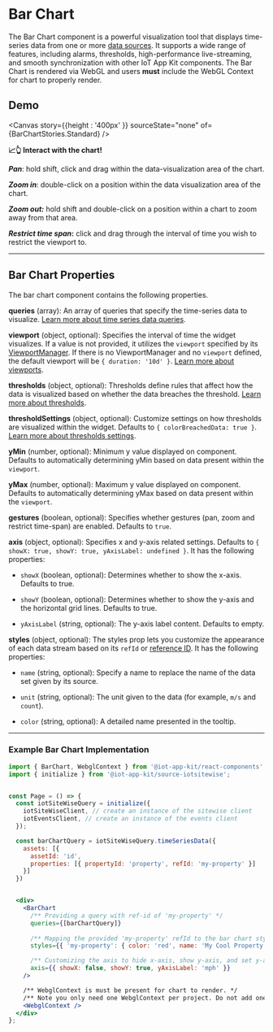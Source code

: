 
<Meta of={BarChartStories} />

# Bar Chart

The Bar Chart component is a powerful visualization tool that displays time-series data from one or more [data sources](http://localhost:6006/?path=/docs/core-datasources--docs). It supports a wide range of features, including alarms, thresholds, high-performance live-streaming, and smooth synchronization with other IoT App Kit components.
The Bar Chart is rendered via WebGL and users **must** include the WebGL Context for chart to properly render.

## Demo

<Canvas  story={{height : '400px' }}  sourceState="none" of={BarChartStories.Standard} />

**📈👆 Interact with the chart!**

**_Pan_**: hold shift, click and drag within the data-visualization area of the chart.

**_Zoom in_**: double-click on a position within the data visualization area of the chart.

**_Zoom out:_** hold shift and double-click on a position within a chart to zoom away from that area.

**_Restrict time span_:** click and drag through the interval of time you wish to restrict the viewport to.

---

## Bar Chart Properties

The bar chart component contains the following properties.

**queries** (array): An array of queries that specify the time-series data to visualize. [Learn more about time series data queries](/docs/core-time-series-data--docs).

**viewport** (object, optional): Specifies the interval of time the widget visualizes. If a value is not provided, it utilizes the `viewport` specified by its [ViewportManager](http://localhost:6006/?path=/docs/components-viewportmanager--docs). If there is no ViewportManager and no `viewport` defined, the default viewport will be `{ duration: '10d' }`.  [Learn more about viewports](/docs/core-viewport--docs).

**thresholds** (object, optional): Thresholds define rules that affect how the data is visualized based on whether the data breaches the threshold. [Learn more about thresholds](/docs/core-thresholds--docs#thresholds).

**thresholdSettings** (object, optional): Customize settings on how thresholds are visualized within the widget. Defaults to `{ colorBreachedData: true }`. [Learn more about thresholds settings](/docs/core-thresholds--docs#thresholdsettings).

**yMin** (number, optional): Minimum y value displayed on component. Defaults to automatically determining yMin based on data present within the `viewport`.

**yMax** (number, optional):  Maximum y value displayed on component. Defaults to automatically determining yMax based on data present within the `viewport`.

**gestures** (boolean, optional): Specifies whether gestures (pan, zoom and restrict time-span) are enabled. Defaults to `true`.

**axis** (object, optional): Specifies x and y-axis related settings. Defaults to `{ showX: true, showY: true, yAxisLabel: undefined }`. It has the following properties:


  * `showX` (boolean, optional): Determines whether to show the x-axis. Defaults to true.

  * `showY` (boolean, optional): Determines whether to show the y-axis and the horizontal grid lines. Defaults to true.

  * `yAxisLabel` (string, optional): The y-axis label content. Defaults to empty.

**styles** (object, optional): The styles prop lets you customize the appearance of each data stream based on its `refId` or [reference ID](/docs/core-styles--docs). It has the following properties:

  *  `name` (string, optional): Specify a name to replace the name of the data set given by its source.

  *  `unit` (string, optional): The unit given to the data (for example, `m/s` and `count`).

  *  `color` (string, optional): A detailed name presented in the tooltip.
  
---

### Example Bar Chart Implementation

```jsx
import { BarChart, WebglContext } from '@iot-app-kit/react-components';
import { initialize } from '@iot-app-kit/source-iotsitewise';


const Page = () => {
  const iotSiteWiseQuery = initialize({
    iotSiteWiseClient, // create an instance of the sitewise client
    iotEventsClient, // create an instance of the events client
  });

  const barChartQuery = iotSiteWiseQuery.timeSeriesData({ 
    assets: [{
      assetId: 'id', 
      properties: [{ propertyId: 'property', refId: 'my-property' }]
    }]
  })


  <div>
    <BarChart 
      /** Providing a query with ref-id of 'my-property' */
      queries={[barChartQuery]}  
      
      /** Mapping the provided 'my-property' refId to the bar chart style settings */
      styles={{ 'my-property': { color: 'red', name: 'My Cool Property' }}}

      /** Customizing the axis to hide x-axis, show y-axis, and set y-axis label */
      axis={{ showX: false, showY: true, yAxisLabel: 'mph' }}
    />

    /** WebglContext is must be present for chart to render. */
    /** Note you only need one WebglContext per project. Do not add one per chart. */
    <WebglContext />
  </div>
};
```

